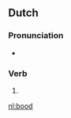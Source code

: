 ==Dutch==
===Pronunciation===
* {{rhymes|oːt|lang=nl}}

===Verb===
{{infl|nl}}

# {{nl-verb-form|n=sg|t=past|m=ind|bieden}}

[[nl:bood]]